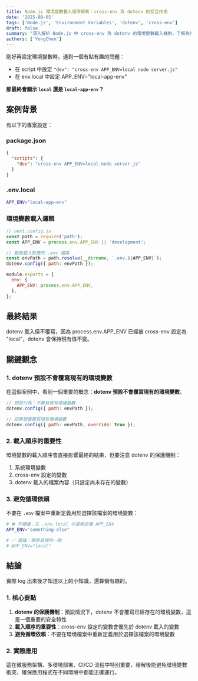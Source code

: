 ```yaml
---
title: Node.js 環境變數載入順序解析：cross-env 與 dotenv 的交互作用
date: '2025-08-05'
tags: ['Node.js', 'Environment Variables', 'dotenv', 'cross-env']
draft: false
summary: "深入解析 Node.js 中 cross-env 與 dotenv 的環境變數載入機制，了解為什麼 dotenv 預設不會覆寫已存在的環境變數，以及如何正確配置環境變數載入順序。"
authors: ['YongChen']
---
```


剛好再設定環境變數時，遇到一個有點有趣的問題：
- 在 script 中設定
`"dev": "cross-env APP_ENV=local node server.js"`
- 在 env.local 中設定 APP_ENV="local-app-env"

**那最終會顯示 `local` 還是 `local-app-env`？**

## 案例背景
有以下的專案設定：
### package.json
```json
{
  "scripts": {
    "dev": "cross-env APP_ENV=local node server.js"
  }
}
```

### .env.local
```bash
APP_ENV="local-app-env"
```

### 環境變數載入邏輯

```javascript
// next.config.js
const path = require('path');
const APP_ENV = process.env.APP_ENV || 'development';

// 動態載入對應的 .env 檔案
const envPath = path.resolve(__dirname, `.env.${APP_ENV}`);
dotenv.config({ path: envPath });

module.exports = {
  env: {
    APP_ENV: process.env.APP_ENV,
  },
};
```

## 最終結果
dotenv 載入但不覆寫，因為 process.env.APP_ENV 已經被 cross-env 設定為 "local"，dotenv 會保持現有值不變。

## 關鍵觀念
### 1. dotenv 預設不會覆寫現有的環境變數
在這個案例中，看到一個重要的概念：**dotenv 預設不會覆寫現有的環境變數**。

```javascript
// 預設行為：不覆寫現有環境變數
dotenv.config({ path: envPath });

// 如果想要覆寫現有環境變數
dotenv.config({ path: envPath, override: true });
```

### 2. 載入順序的重要性
環境變數的載入順序會直接影響最終的結果，但要注意 dotenv 的保護機制：

1. 系統環境變數
2. cross-env 設定的變數
3. dotenv 載入的檔案內容（只設定尚未存在的變數）

### 3. 避免循環依賴
不要在 `.env` 檔案中重新定義用於選擇該檔案的環境變數：

```bash
# ❌ 不建議：在 .env.local 中重新定義 APP_ENV
APP_ENV="something-else"

# ✅ 建議：移除或保持一致
# APP_ENV="local"
```


## 結論
實際 log 出來後才知道以上的小知識，還算蠻有趣的。

### 1. 核心要點
1. **dotenv 的保護機制**：預設情況下，dotenv 不會覆寫已經存在的環境變數，這是一個重要的安全特性
2. **載入順序的重要性**：cross-env 設定的變數會優先於 dotenv 載入的變數
3. **避免循環依賴**：不要在環境檔案中重新定義用於選擇該檔案的環境變數

### 2. 實際應用
這在微服務架構、多環境部署、CI/CD 流程中特別重要，理解後能避免環境變數衝突，確保應用程式在不同環境中都能正確運行。

